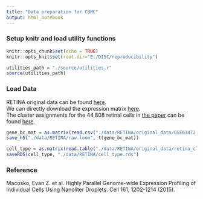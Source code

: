 ```yaml
---
title: "Data preparation for CBMC"
output: html_notebook
---
```

### Setup knitr and load utility functions
```r
knitr::opts_chunk$set(echo = TRUE)
knitr::opts_knit$set(root.dir="E:/DISC/reproducibility")
```
```r
utilities_path = "./source/utilities.r"
source(utilities_path)
```
### Load Data
RETINA original data can be found <a href="https://www.ncbi.nlm.nih.gov/geo/query/acc.cgi?acc=GSE63472">here</a>.</br>
We can directly download the expression matrix <a href="https://www.ncbi.nlm.nih.gov/geo/download/?acc=GSE63472&format=file&file=GSE63472%5FP14Retina%5Fmerged%5Fdigital%5Fexpression%2Etxt%2Egz">here</a>.</br>
The cluster assignments for the 44,808 retinal cells in <a href="https://www.sciencedirect.com/science/article/pii/S0092867415005498">the paper</a> can be found <a href="http://mccarrolllab.org/wp-content/uploads/2015/05/retina_clusteridentities.txt">here</a>.
```r
gene_bc_mat = as.matrix(read.csv("./data/RETINA/original_data/GSE63472_P14Retina_merged_digital_expression.txt.gz", sep = "\t", row.names = 1))
save_h5("./data/RETINA/raw.loom", t(gene_bc_mat))
```
```r
cell_type = as.matrix(read.table("./data/RETINA/original_data/retina_clusteridentities.txt", sep = "\t", row.names = 1))[, 1]
saveRDS(cell_type, "./data/RETINA/cell_type.rds")
```
### Reference
Macosko, Evan Z. et al. Highly Parallel Genome-wide Expression Profiling of Individual Cells Using Nanoliter Droplets. Cell 161, 1202-1214 (2015).